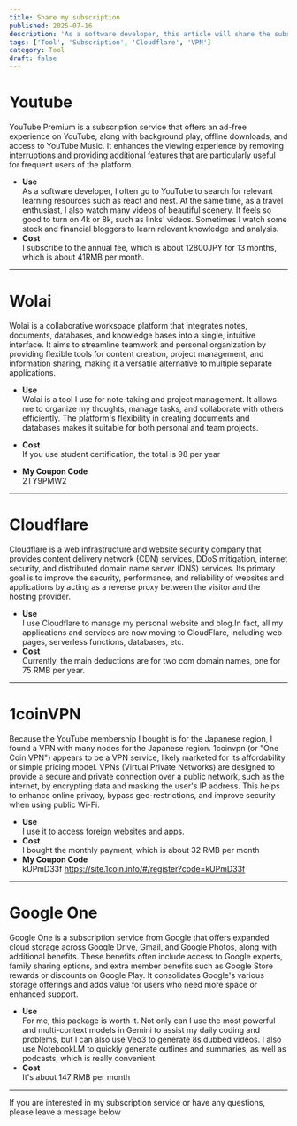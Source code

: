 ```yaml
---
title: Share my subscription
published: 2025-07-16
description: 'As a software developer, this article will share the subscription services I usually use.'
tags: ['Tool', 'Subscription', 'Cloudflare', 'VPN']
category: Tool
draft: false
---
```


# Youtube
YouTube Premium is a subscription service that offers an ad-free experience on YouTube, along with
background play, offline downloads, and access to YouTube Music. It enhances the viewing experience by removing interruptions and providing additional features that are particularly useful for frequent users of the platform.
- **Use**<br/>
As a software developer, I often go to YouTube to search for relevant learning resources such as react and nest. At the same time, as a travel enthusiast, I also watch many videos of beautiful scenery. It feels so good to turn on 4k or 8k, such as links' videos. Sometimes I watch some stock and financial bloggers to learn relevant knowledge and analysis.
- **Cost**<br/>
I subscribe to the annual fee, which is about 12800JPY for 13 months, which is about 41RMB per month.
---
# Wolai
Wolai is a collaborative workspace platform that integrates notes, documents, databases, and knowledge bases into a single, intuitive interface. It aims to streamline teamwork and personal organization by providing flexible tools for content creation, project management, and information sharing, making it a versatile alternative to multiple separate applications.
- **Use**<br/>
Wolai is a tool I use for note-taking and project management. It allows me to organize my thoughts, manage tasks, and collaborate with others efficiently. The platform's flexibility in creating documents and databases makes it suitable for both personal and team projects.

- **Cost**<br/>
If you use student certification, the total is 98 per year

- **My Coupon Code**<br/>
2TY9PMW2
---
# Cloudflare
Cloudflare is a web infrastructure and website security company that provides content delivery network (CDN) services, DDoS mitigation, internet security, and distributed domain name server (DNS) services. Its primary goal is to improve the security, performance, and reliability of websites and applications by acting as a reverse proxy between the visitor and the hosting provider.
- **Use**<br/>
I use Cloudflare to manage my personal website and blog.In fact, all my applications and services are now moving to CloudFlare, including web pages, serverless functions, databases, etc.
- **Cost**<br/>
Currently, the main deductions are for two com domain names, one for 75 RMB per year.
---
# 1coinVPN
Because the YouTube membership I bought is for the Japanese region, I found a VPN with many nodes for the Japanese region.
1coinvpn (or "One Coin VPN") appears to be a VPN service, likely marketed for its affordability or simple pricing model. VPNs (Virtual Private Networks) are designed to provide a secure and private connection over a public network, such as the internet, by encrypting data and masking the user's IP address. This helps to enhance online privacy, bypass geo-restrictions, and improve security when using public Wi-Fi.
- **Use**<br/>
I use it to access foreign websites and apps.
- **Cost**<br/>
I bought the monthly payment, which is about 32 RMB per month
- **My Coupon Code**<br/>
kUPmD33f
https://site.1coin.info/#/register?code=kUPmD33f
---

# Google One
Google One is a subscription service from Google that offers expanded cloud storage across Google Drive, Gmail, and Google Photos, along with additional benefits. These benefits often include access to Google experts, family sharing options, and extra member benefits such as Google Store rewards or discounts on Google Play. It consolidates Google's various storage offerings and adds value for users who need more space or enhanced support.
- **Use**<br/>
For me, this package is worth it. Not only can I use the most powerful and multi-context models in Gemini to assist my daily coding and problems, but I can also use Veo3 to generate 8s dubbed videos. I also use NotebookLM to quickly generate outlines and summaries, as well as podcasts, which is really convenient.
- **Cost**<br/>
It's about 147 RMB per month
---
If you are interested in my subscription service or have any questions, please leave a message below